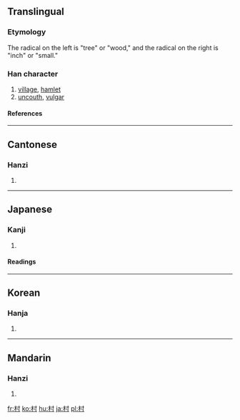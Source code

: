 ==Translingual==
===Etymology===
The radical on the left is "tree" or "wood," and the radical on the right is "inch" or "small."<!--why this symbolizes "village" I have no idea!-->
===Han character===
{{Han char|rn=75|rad=木|as=03|sn=7|four=4490<sub>0</sub>|canj=木木戈 (DDI)|ids=⿰[[木]][[寸]]}}
# [[village]], [[hamlet]]
# [[uncouth]], [[vulgar]]
====References====
{{Han ref|kx=0511.170|dkj=14464|dj=0896.050|hdz=21158.020|uh=6751|ud=26449|bh=A7F8|bd=43000}}
----

==Cantonese==
===Hanzi===
{{yue-hanzi|jyut=|y=[[chyun1]]}}
# {{defn|Cantonese}}
----
==Japanese==
===Kanji===
{{ja-kanji|grade=1|rs=木03}}
# {{defn|Japanese}}
====Readings====
{{ja-readings|on=[[そん]] (son)|kun=[[むら]] (mura)}}
----
==Korean==
===Hanja===
{{ko-hanja|hangeul=촌|eumhun=마을|rv=chon|mr=ch'on|y=chon}}
# {{defn|Korean}}
----
==Mandarin==
===Hanzi===
{{cmn-hanzi|pin=[[cūn]] ([[cun1]])|wg=[[ts'un1|ts'un<sup>1</sup>]]}}
# {{defn|Mandarin}}

[[fr:村]]
[[ko:村]]
[[hu:村]]
[[ja:村]]
[[pl:村]]